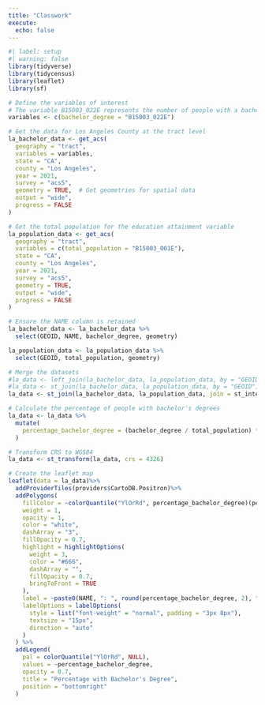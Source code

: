```yaml
---
title: "Classwork"
execute:
  echo: false
---
```

```r
#| label: setup
#| warning: false
library(tidyverse)
library(tidycensus)
library(leaflet)
library(sf)
```
```r
# Define the variables of interest
# The variable B15003_022E represents the number of people with a bachelor's degree
variables <- c(bachelor_degree = "B15003_022E")

# Get the data for Los Angeles County at the tract level
la_bachelor_data <- get_acs(
  geography = "tract",
  variables = variables,
  state = "CA",
  county = "Los Angeles",
  year = 2021,
  survey = "acs5",
  geometry = TRUE,  # Get geometries for spatial data
  output = "wide",
  progress = FALSE
)

# Get the total population for the education attainment variable
la_population_data <- get_acs(
  geography = "tract",
  variables = c(total_population = "B15003_001E"),
  state = "CA",
  county = "Los Angeles",
  year = 2021,
  survey = "acs5",
  geometry = TRUE,
  output = "wide",
  progress = FALSE
)

# Ensure the NAME column is retained
la_bachelor_data <- la_bachelor_data %>%
  select(GEOID, NAME, bachelor_degree, geometry)

la_population_data <- la_population_data %>%
  select(GEOID, total_population, geometry)

# Merge the datasets
#la_data <- left_join(la_bachelor_data, la_population_data, by = "GEOID")
#la_data <- st_join(la_bachelor_data, la_population_data, by = "GEOID")
la_data <- st_join(la_bachelor_data, la_population_data, join = st_intersects)

# Calculate the percentage of people with bachelor's degrees
la_data <- la_data %>%
  mutate(
    percentage_bachelor_degree = (bachelor_degree / total_population) * 100
  )

# Transform CRS to WGS84
la_data <- st_transform(la_data, crs = 4326)

# Create the leaflet map
leaflet(data = la_data)%>%
  addProviderTiles(providers$CartoDB.Positron)%>%
  addPolygons(
    fillColor = ~colorQuantile("YlOrRd", percentage_bachelor_degree)(percentage_bachelor_degree),
    weight = 1,
    opacity = 1,
    color = "white",
    dashArray = "3",
    fillOpacity = 0.7,
    highlight = highlightOptions(
      weight = 3,
      color = "#666",
      dashArray = "",
      fillOpacity = 0.7,
      bringToFront = TRUE
    ),
    label = ~paste0(NAME, ": ", round(percentage_bachelor_degree, 2), "%"),
    labelOptions = labelOptions(
      style = list("font-weight" = "normal", padding = "3px 8px"),
      textsize = "15px",
      direction = "auto"
    )
  ) %>%
  addLegend(
    pal = colorQuantile("YlOrRd", NULL),
    values = ~percentage_bachelor_degree,
    opacity = 0.7,
    title = "Percentage with Bachelor's Degree",
    position = "bottomright"
  )
```

